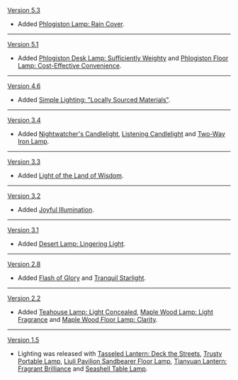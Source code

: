 {{Change History/Header}}
[[Version 5.3]]
* Added [[Phlogiston Lamp: Rain Cover]].
----
[[Version 5.1]]
* Added [[Phlogiston Desk Lamp: Sufficiently Weighty]] and [[Phlogiston Floor Lamp: Cost-Effective Convenience]].
----
[[Version 4.6]]
* Added [[Simple Lighting: "Locally Sourced Materials"]].
----
[[Version 3.4]]
* Added [[Nightwatcher's Candlelight]], [[Listening Candlelight]] and [[Two-Way Iron Lamp]].
----
[[Version 3.3]]
* Added [[Light of the Land of Wisdom]].
----
[[Version 3.2]]
* Added [[Joyful Illumination]].
----
[[Version 3.1]]
* Added [[Desert Lamp: Lingering Light]].
----
[[Version 2.8]]
* Added [[Flash of Glory]] and [[Tranquil Starlight]].
----
[[Version 2.2]]
* Added [[Teahouse Lamp: Light Concealed]], [[Maple Wood Lamp: Light Fragrance]] and [[Maple Wood Floor Lamp: Clarity]].
----
[[Version 1.5]]
* Lighting was released with [[Tasseled Lantern: Deck the Streets]], [[Trusty Portable Lamp]], [[Liuli Pavilion Sandbearer Floor Lamp]], [[Tianyuan Lantern: Fragrant Brilliance]] and [[Seashell Table Lamp]].